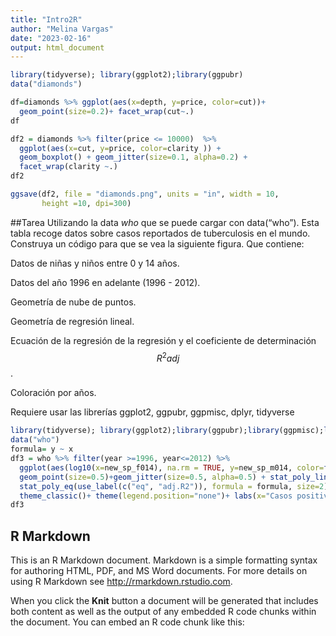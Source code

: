```yaml
---
title: "Intro2R"
author: "Melina Vargas"
date: "2023-02-16"
output: html_document
---
```


```r
library(tidyverse); library(ggplot2);library(ggpubr)
data("diamonds")

df=diamonds %>% ggplot(aes(x=depth, y=price, color=cut))+
  geom_point(size=0.2)+ facet_wrap(cut~.)
df

df2 = diamonds %>% filter(price <= 10000)  %>% 
  ggplot(aes(x=cut, y=price, color=clarity )) + 
  geom_boxplot() + geom_jitter(size=0.1, alpha=0.2) +
  facet_wrap(clarity ~.)
df2

ggsave(df2, file = "diamonds.png", units = "in", width = 10, 
       height =10, dpi=300)
```
##Tarea
Utilizando la data *who* que se puede cargar con data("who"). Esta tabla recoge datos sobre casos reportados de tuberculosis en el mundo. Construya un código para que se vea la siguiente figura. Que contiene:

Datos de niñas y niños entre 0 y 14 años.

Datos del año 1996 en adelante (1996 - 2012).

Geometría de nube de puntos.

Geometría de regresión lineal.

Ecuación de la regresión de la regresión y el coeficiente de determinación $$R^2adj$$.

Coloración por años.

Requiere usar las librerías ggplot2, ggpubr, ggpmisc, dplyr, tidyverse
```r
library(tidyverse); library(ggplot2);library(ggpubr);library(ggpmisc);library(dplyr)
data("who")
formula= y ~ x
df3 = who %>% filter(year >=1996, year<=2012) %>%
  ggplot(aes(log10(x=new_sp_f014), na.rm = TRUE, y=new_sp_m014, color=factor(year))) + 
  geom_point(size=0.5)+geom_jitter(size=0.5, alpha=0.5) + stat_poly_line(formula=formula, size=0.5) +
  stat_poly_eq(use_label(c("eq", "adj.R2")), formula = formula, size=2)+
  theme_classic()+ theme(legend.position="none")+ labs(x="Casos positivos de TB en niños de 0 a 14 años", y="Casos positivos de TB en niños de 0 a 14 años")+ facet_wrap(year ~.)
df3
```


## R Markdown

This is an R Markdown document. Markdown is a simple formatting syntax for authoring HTML, PDF, and MS Word documents. For more details on using R Markdown see <http://rmarkdown.rstudio.com>.

When you click the **Knit** button a document will be generated that includes both content as well as the output of any embedded R code chunks within the document. You can embed an R code chunk like this:


